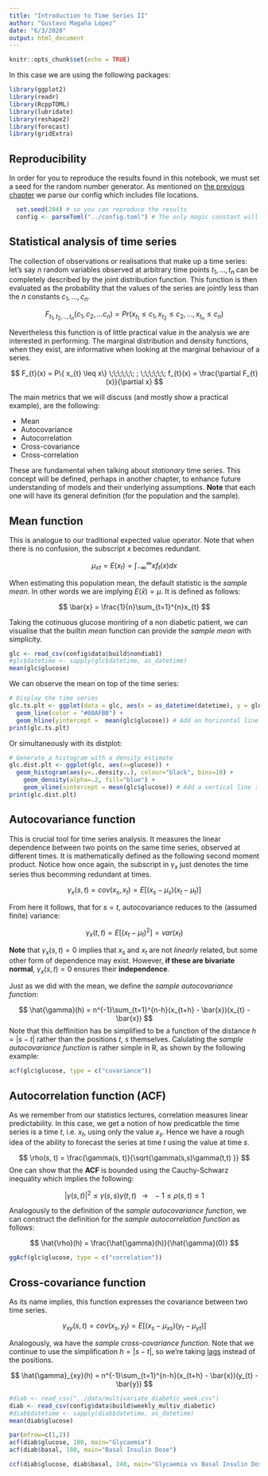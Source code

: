 ```yaml
---
title: "Introduction to Time Series II"
author: "Gustavo Magaña López"
date: "6/3/2020"
output: html_document
---
```


```r
knitr::opts_chunk$set(echo = TRUE)
```



In this case we are using the following packages:
```r
library(ggplot2)
library(readr)
library(RcppTOML)
library(lubridate)
library(reshape2)
library(forecast)
library(gridExtra)
```

## Reproducibility
In order for you to reproduce the results found in this notebook, we must set a seed for the random number generator. As mentioned on [the previous chapter](build/concepts-p1.html) we parse our config which includes file locations. 
```r
  set.seed(204) # so you can reproduce the results
  config <- parseToml("../config.toml") # The only magic constant will be the path to the config file.
```


## Statistical analysis of time series
The collection of observations or realisations that make up a time series: let's say $n$ random variables observed at arbitrary time points $t_{1}, ..., t_{n}$ can be completely described by the joint distribution function. This function is then evaluated as the probability that the values of the series are jointly less than the $n$ constants $c_{1}, ..., c_{n}$.

$$
F_{t_{1}, t_{2}, .., t_{n}} (c_{1}, c_{2}, ... c_{n}) = Pr(x_{t_{1}} \leq c_{1}, x_{t_{2}} \leq c_{2}, ..., x_{t_{n}} \leq c_{n})
$$

Nevertheless this function is of little practical value in the analysis we are interested in performing. The marginal distribution and density functions, when they exist, are informative when looking at the marginal behaviour of a series.

$$
F_{t}(x) = P\{ x_{t} \leq x\} \;\;\;\;\;\; ;
\;\;\;\;\;\; f_{t}(x) = \frac{\partial F_{t}(x)}{\partial x}
$$

The main metrics that we will discuss (and mostly show a practical example), are the following:

* Mean
* Autocovariance
* Autocorrelation
* Cross-covariance
* Cross-correlation

These are fundamental when talking about _stationary_ time series. This concept will be defined, perhaps in another chapter, to enhance future understanding of models and their underlying assumptions. **Note** that each one will have its general definition (for the population and the sample).

## Mean function
This is analogue to our traditional expected value operator. Note that when there is no confusion, the subscript $x$ becomes redundant.

$$
\mu_{xt} = E(x_{t}) = \int_{-\infty}^{\infty}xf_{t}(x)dx
$$

When estimating this population mean, the default statistic is the _sample mean_. In other words we are implying $E(\bar{x}) = \mu$. It is defined as follows:

$$
\bar{x} = \frac{1}{n}\sum_{t=1}^{n}x_{t}
$$

Taking the cotinuous glucose montiring of a non diabetic patient, we can visualise that the builtin _mean_ function can provide the _sample mean_ with simplicity.

```r
glc <- read_csv(config$data$build$nondiab1)
#glc$datetime <- sapply(glc$datetime, as_datetime)
mean(glc$glucose)
```

We can observe the mean on top of the time series:

```r
# Display the time series 
glc.ts.plt <- ggplot(data = glc, aes(x = as_datetime(datetime), y = glucose)) + 
  geom_line(color = "#00AFBB") +
  geom_hline(yintercept =  mean(glc$glucose)) # Add an horizontal line : the mean
print(glc.ts.plt)
```

Or simultaneously with its distplot:

```r
# Generate a histogram with a density estimate
glc.dist.plt <- ggplot(glc, aes(x=glucose)) +
  geom_histogram(aes(y=..density..), colour="black", bins=18) +
    geom_density(alpha=.2, fill="blue") +
    geom_vline(xintercept = mean(glc$glucose)) # Add a vertical line : the mean
print(glc.dist.plt)
```

## Autocovariance function

This is crucial tool for time series analysis. It measures the linear dependence between two points on the same time series, observed at different times. It is mathematically defined as the following second moment product. Notice how once again, the subscript in $\gamma_{x}$ just denotes the time series thus becomming redundant at times.

$$
\gamma_{x}(s, t) = cov(x_{s}, x_{t}) = E[(x_{s} - \mu_{s})(x_{t} - \mu_{t})]
$$

From here it follows, that for $s = t$, autocovariance reduces to the (assumed finite) variance:

$$
\gamma_{x}(t,t) = E[(x_{t} - \mu_{t})^{2}] = var(x_{t})
$$

**Note** that $\gamma_{x}(s,t) = 0$ implies that $x_{s}$ and $x_{t}$ are not _linearly_ related, but some other form of dependence may exist. However, **if these are bivariate normal**, $\gamma_{x}(s,t) = 0$ ensures their **independence**. 


Just as we did with the mean, we define the _sample autocovariance function_:

$$
\hat{\gamma}(h) = n^{-1}\sum_{t=1}^{n-h}(x_{t+h} - \bar{x})(x_{t} - \bar{x})
$$
Note that this deffinition has be simplified to be a function of the distance $h = | s - t |$ rather than the positions $t$, $s$ themselves. Calulating the _sample autocovariance function_ is rather simple in R, as shown by the following example:

```r
acf(glc$glucose, type = c("covariance"))
```

## Autocorrelation function (ACF)

As we remember from our statistics lectures, correlation measures linear predictability. In this case, we get a notion of how predicatble the time series is a time $t$, i.e. $x_{t}$, using only the value $x_{s}$. Hence we have a rough idea of the ability to forecast the series at time $t$ using the value at time $s$. 

$$
\rho(s, t) = \frac{\gamma(s, t)}{\sqrt{\gamma(s,s)\gamma(t,t) }}
$$
One can show that the **ACF** is bounded using the Cauchy-Schwarz inequality which implies the following:

$$
|\gamma(s, t)|^{2} \leq \gamma(s,s) \gamma(t, t) \;\;\;
\longrightarrow \;\;\;
-1 \leq \rho(s, t) \leq 1
$$


Analogously to the definition of the _sample autocovariance function_, we can construct the definition for the _sample autocorrelation function_ as follows:

$$
\hat{\rho}(h) = \frac{\hat{\gamma}(h)}{\hat{\gamma}(0)} 
$$

```r
ggAcf(glc$glucose, type = c("correlation"))
```

## Cross-covariance function
As its name implies, this function expresses the covariance between two time series.

$$
\gamma_{xy}(s, t) = cov(x_{s}, y_{t}) = E[(x_{s} - \mu_{xs})(y_{t} - \mu_{yt})]
$$

Analogously, wa have the _sample cross-covariance function_. Note that we continue to use the simplification $h = | s - t |$, so we're taking [lags](concepts-p1.html) instead of the positions. 

$$
\hat{\gamma}_{xy}(h) = n^{-1}\sum_{t=1}^{n-h}(x_{t+h} - \bar{x})(y_{t} - \bar{y})
$$

```r
#diab <- read_csv("../data/multivariate_diabetic_week.csv")
diab <- read_csv(config$data$build$weekly_multiv_diabetic)
#diab$datetime <- sapply(diab$datetime, as_datetime)
mean(diab$glucose)
```

```r
par(mfrow=c(1,2))
acf(diab$glucose, 180, main="Glycaemia")
acf(diab$basal, 180, main="Basal Insulin Dose")
```

```r
ccf(diab$glucose, diab$basal, 240, main="Glycaemia vs Basal Insulin Dose", ylab="CCF")
```
